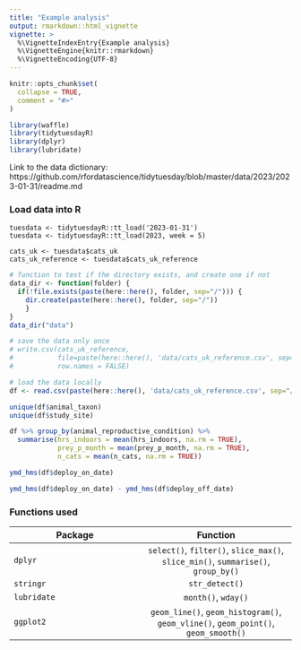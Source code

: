 ```yaml
---
title: "Example analysis"
output: rmarkdown::html_vignette
vignette: >
  %\VignetteIndexEntry{Example analysis}
  %\VignetteEngine{knitr::rmarkdown}
  %\VignetteEncoding{UTF-8}
---
```


```r
knitr::opts_chunk$set(
  collapse = TRUE,
  comment = "#>"
)
```

```r
library(waffle)
library(tidytuesdayR)
library(dplyr)
library(lubridate)
```

Link to the data dictionary: https://github.com/rfordatascience/tidytuesday/blob/master/data/2023/2023-01-31/readme.md




### Load data into R

```
tuesdata <- tidytuesdayR::tt_load('2023-01-31')
tuesdata <- tidytuesdayR::tt_load(2023, week = 5)

cats_uk <- tuesdata$cats_uk
cats_uk_reference <- tuesdata$cats_uk_reference
```



```r
# function to test if the directory exists, and create one if not
data_dir <- function(folder) {
  if(!file.exists(paste(here::here(), folder, sep="/"))) {
    dir.create(paste(here::here(), folder, sep="/"))
    }
}
data_dir("data")

# save the data only once
# write.csv(cats_uk_reference,
#           file=paste(here::here(), 'data/cats_uk_reference.csv', sep="/"),
#           row.names = FALSE)

# load the data locally
df <- read.csv(paste(here::here(), 'data/cats_uk_reference.csv', sep="/"))
```



```r
unique(df$animal_taxon)
unique(df$study_site)
```


```r
df %>% group_by(animal_reproductive_condition) %>%
  summarise(hrs_indoors = mean(hrs_indoors, na.rm = TRUE),
            prey_p_month = mean(prey_p_month, na.rm = TRUE),
            n_cats = mean(n_cats, na.rm = TRUE))
```


```r
ymd_hms(df$deploy_on_date)
```


```r
ymd_hms(df$deploy_on_date) - ymd_hms(df$deploy_off_date)
```


### Functions used

| Package       | Function     |  
| ------------- |:-------------:| 
| `dplyr`      | `select()`, `filter()`, `slice_max()`, `slice_min()`, `summarise()`, `group_by()` | 
| `stringr`      | `str_detect()`      |  
| `lubridate` | `month()`, `wday()`      | 
| `ggplot2` | `geom_line()`, `geom_histogram()`, `geom_vline()`, `geom_point()`, `geom_smooth()`|